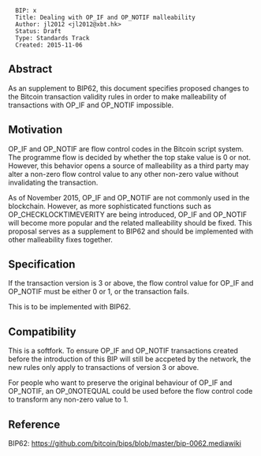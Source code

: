<pre>
  BIP: x
  Title: Dealing with OP_IF and OP_NOTIF malleability
  Author: jl2012 <jl2012@xbt.hk>
  Status: Draft
  Type: Standards Track
  Created: 2015-11-06
</pre>

==Abstract==

As an supplement to BIP62, this document specifies proposed changes to the Bitcoin transaction validity rules in order to make malleability of transactions with OP_IF and OP_NOTIF impossible.

==Motivation==

OP_IF and OP_NOTIF are flow control codes in the Bitcoin script system. The programme flow is decided by whether the top stake value is 0 or not. However, this behavior opens a source of malleability as a third party may alter a non-zero flow control value to any other non-zero value without invalidating the transaction.

As of November 2015, OP_IF and OP_NOTIF are not commonly used in the blockchain. However, as more sophisticated functions such as OP_CHECKLOCKTIMEVERITY are being introduced, OP_IF and OP_NOTIF will become more popular and the related malleability should be fixed. This proposal serves as a supplement to BIP62 and should be implemented with other malleability fixes together.

==Specification==

If the transaction version is 3 or above, the flow control value for OP_IF and OP_NOTIF must be either 0 or 1, or the transaction fails.

This is to be implemented with BIP62.

==Compatibility==

This is a softfork. To ensure OP_IF and OP_NOTIF transactions created before the introduction of this BIP will still be accpeted by the network, the new rules only apply to transactions of version 3 or above.

For people who want to preserve the original behaviour of OP_IF and OP_NOTIF, an OP_0NOTEQUAL could be used before the flow control code to transform any non-zero value to 1.

==Reference==

BIP62: https://github.com/bitcoin/bips/blob/master/bip-0062.mediawiki
